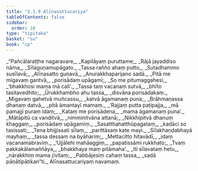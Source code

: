 ```yaml
---
title: "2.1.9 Alīnasattucariya"
tableOfContents: false
sidebar:
  order: 10
type: "tipitaka"
basket: "su"
book: "cp"
---
```



<DynamicBreadcrumb />

<Division number="74" book="cp" bookNo="21" page="405">

<Paragraph number="243" type="verses" book="cp">
_“Pañcālaraṭṭhe nagaravare,_  
_Kapilāyaṃ puruttame;_  
_Rājā jayaddiso nāma,_  
_Sīlaguṇamupāgato._  

</Paragraph>

</Division>
<Division number="75" book="cp" bookNo="21" page="405">

<Paragraph number="244" type="verses" book="cp">
_Tassa rañño ahaṃ putto,_  
_Sutadhammo susīlavā;_  
_Alīnasatto guṇavā,_  
_Anurakkhaparijano sadā._  

</Paragraph>

</Division>
<Division number="76" book="cp" bookNo="21" page="405">

<Paragraph number="245" type="verses" book="cp">
_Pitā me migavaṃ gantvā,_  
_porisādaṃ upāgami;_  
_So me pitumaggahesi,_  
_‘bhakkhosi mama mā cali’._  

</Paragraph>

</Division>
<Division number="77" book="cp" bookNo="21" page="406">

<Paragraph number="246" type="verses" book="cp">
_Tassa taṃ vacanaṃ sutvā,_  
_bhīto tasitavedhito;_  
_Ūrukkhambho ahu tassa,_  
_disvāna porisādakaṃ._  

</Paragraph>

</Division>
<Division number="78" book="cp" bookNo="21" page="406">

<Paragraph number="247" type="verses" book="cp">
_Migavaṃ gahetvā muñcassu,_  
_katvā āgamanaṃ puna;_  
_Brāhmaṇassa dhanaṃ datvā,_  
_pitā āmantayī mamaṃ._  

</Paragraph>

</Division>
<Division number="79" book="cp" bookNo="21" page="406">

<Paragraph number="248" type="verses" book="cp">
_‘Rajjaṃ putta paṭipajja,_  
_mā pamajji puraṃ idaṃ;_  
_Kataṃ me porisādena,_  
_mama āgamanaṃ puna’._  

</Paragraph>

</Division>
<Division number="80" book="cp" bookNo="21" page="406">

<Paragraph number="249" type="verses" book="cp">
_Mātāpitū ca vanditvā,_  
_nimminitvāna attanā;_  
_Nikkhipitvā dhanuṃ khaggaṃ,_  
_porisādaṃ upāgamiṃ._  

</Paragraph>

</Division>
<Division number="81" book="cp" bookNo="21" page="406">

<Paragraph number="250" type="verses" book="cp">
_Sasatthahatthūpagataṃ,_  
_kadāci so tasissati;_  
_Tena bhijjissati sīlaṃ,_  
_parittāsaṃ kate mayi._  

</Paragraph>

</Division>
<Division number="82" book="cp" bookNo="21" page="406">

<Paragraph number="251" type="verses" book="cp">
_Sīlakhaṇḍabhayā mayhaṃ,_  
_tassa dessaṃ na byāhariṃ;_  
_Mettacitto hitavādī,_  
_idaṃ vacanamabraviṃ._  

</Paragraph>

</Division>
<Division number="83" book="cp" bookNo="21" page="406">

<Paragraph number="252" type="verses" book="cp">
_‘Ujjālehi mahāaggiṃ,_  
_papatissāmi rukkhato;_  
_Tvaṃ pakkakālamaññāya,_  
_bhakkhaya maṃ pitāmaha’._  

</Paragraph>

</Division>
<Division number="84" book="cp" bookNo="21" page="406">

<Paragraph number="253" type="verses" book="cp">
_Iti sīlavataṃ hetu,_  
_nārakkhiṃ mama jīvitaṃ;_  
_Pabbājesiṃ cahaṃ tassa,_  
_sadā pāṇātipātikan”ti._  


</Paragraph>
</Division>

<Paragraph number="254" type="center" book="cp">
Alīnasattucariyaṃ navamaṃ.
</Paragraph>
